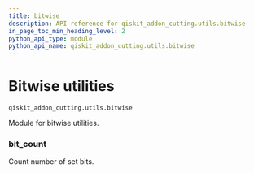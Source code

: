 ```yaml
---
title: bitwise
description: API reference for qiskit_addon_cutting.utils.bitwise
in_page_toc_min_heading_level: 2
python_api_type: module
python_api_name: qiskit_addon_cutting.utils.bitwise
---
```


<span id="module-qiskit_addon_cutting.utils.bitwise" />

<span id="bitwise-utilities-qiskit-addon-cutting-utils-bitwise" />

# Bitwise utilities

`qiskit_addon_cutting.utils.bitwise`

Module for bitwise utilities.

### bit\_count

<Function id="qiskit_addon_cutting.utils.bitwise.bit_count" github="https://github.com/Qiskit/qiskit-addon-cutting/tree/stable/0.9/qiskit_addon_cutting/utils/bitwise.py" signature="bit_count(x, /)">
  Count number of set bits.
</Function>

